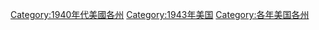 [[Category:1940年代美國各州|Category:1940年代美國各州]]
[[Category:1943年美国|Category:1943年美国]]
[[Category:各年美国各州|Category:各年美国各州]]